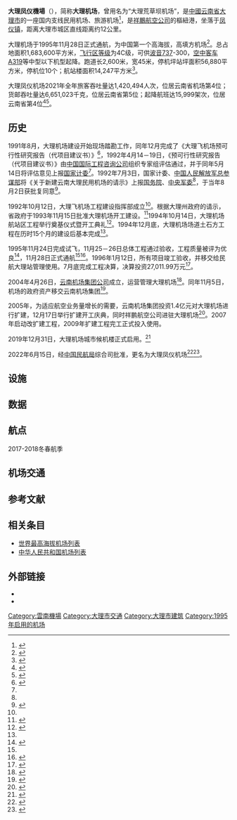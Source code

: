 {{about|现在服务[[大理市|大理市]]的一座机场|建于1928年，原址位于[[大理古城|大理古城]]以北的机场|大理机场 (二战时期)}}
{{Infobox airport
| name = 大理凤仪機場
| nativename-r = Dali Fengyi Airport
| logo = 大理机场标识.png
| logo-width = 150
| photo = Dali Airport 10.JPG
| photosize = 
| caption = 
| type = 民用
| owner-oper = 云南机场集团
| opened = 1995年11月28日
| city-served = [[云南省|雲南]][[大理市|大理]]
| distance_to_city = 13公里
| elevation-m = 2155.4<ref>{{Cite book|title=航空运输地理（第二版）|last=万青主编|publisher=中国民航出版社|year=2016|isbn=978-7-5128-0371-8|location=北京|pages=108}}</ref>
| website = http://dl.ynairport.com
| IATA = DLU
| ICAO = ZPDL
| coordinates = {{coord|25|39|04|N|100|19|06|E|type:airport}}
| pushpin_map = China Yunnan#China
| pushpin_label = DLU
| pushpin_label_position = bottom
| r1-number = 17/35
| r1-length-f = 8,202
| r1-length-m = 2,600
| r1-surface = 混凝土
| stat_year = 2021
| stat1-header = 旅客吞吐量（人）
| stat1-data = 1,420,494
| stat2-header = 货邮吞吐量（千克）
| stat2-data = 6,651,023
| stat3-header = 起降架次（次）
| stat3-data = 15,999
| footnotes = 数据来源：<ref name="caac"/><ref name="caac2"/>
}}
'''大理凤仪機場'''（{{airport codes|DLU|ZPDL}}），简称'''大理机场'''，曾用名为“大理荒草坝机场”，是[[中國|中國]][[云南省|云南省]][[大理市|大理市]]的一座国内支线民用机场、旅游机场<ref>{{Cite web |author=大理机场 |date=2020-12-30 |title=大理机场总体规划修编获批 |url=http://mp.weixin.qq.com/s?__biz=MzU3Mzk2ODI2MQ==&mid=2247487083&idx=1&sn=8d61e368479917770ade7f138ada0dc8&chksm=fd38d481ca4f5d974d93f5231125b916cd43d21c35a3cf1ad1d9934e8f354dca54f99684eda5#rd |website=微信公众平台 |access-date=2022-06-15}}</ref>，是[[祥鵬航空公司|祥鵬航空公司]]的樞紐港，坐落于[[凤仪镇_(大理市)|凤仪镇]]，距离大理市城区直线距离约12公里。

大理机场于1995年11月28日正式通航，为中国第一个高海拔，高填方机场<ref>{{Cite web |author=大理州地方志办公室 |date=2012-03-28 |title=大理机场的建成 |url=http://www.dali.gov.cn/dlrmzf/c101713/201203/b1b7304a636c4656a58da812d653fea8.shtml |website=大理州人民政府门户网站 |access-date=2022-06-15}}</ref>。总占地面积1,683,600平方米，[[机场飞行区等级|飞行区等级]]为4C级，可供[[波音737|波音737]]-300，[[空中客车A319|空中客车A319]]等中型以下机型起降。跑道长2,600米，宽45米，停机坪站坪面积56,880平方米，停机位10个；航站楼面积14,247平方米<ref>{{Cite web |author=大理机场 |date=2019-06-28 |title=大理机场简介 |url=http://mp.weixin.qq.com/s?__biz=MzU3Mzk2ODI2MQ==&mid=100000011&idx=1&sn=1a2867aa9c13b5cec1f06e79b7ed9e88&chksm=7d38dbe14a4f52f7fa54ee31ea6bfa6380ada3ee7047a18516e5cea9e9e72b3a5f5d7f2e51eb#rd |website=微信公众平台 |access-date=2022-06-15}}</ref>。

大理凤仪机场2021年全年旅客吞吐量达1,420,494人次，位居云南省机场第4位；货邮吞吐量达6,651,023千克，位居云南省第5位；起降航班达15,999架次，位居云南省第4位<ref name="caac">{{Cite web |title=2021年1-12月 西南地区机场生产统计简报 |url=https://info.swcaac.gov.cn/sctj/Manage/SimpleReport/SimpleMian.aspx?Id=948 |publisher=中国民航西南地区管理局 |access-date=2022-06-15 |archive-date=2022-06-15 |archive-url=https://web.archive.org/web/20220615123135/https://info.swcaac.gov.cn/sctj/Manage/SimpleReport/SimpleMian.aspx?Id=948 }}</ref><ref name="caac2">{{Cite web |date=2022-03-22 |title=2021年全国民用运输机场吞吐量排名 |url=http://www.caac.gov.cn/XXGK/XXGK/TJSJ/202203/P020220328389410591630.pdf |publisher=中国民航局 |access-date=2022-06-15}}</ref>。

== 历史 ==
1991年8月，大理机场建设开始现场踏勘工作，同年12月完成了《大理飞机场预可行性研究报告（代项目建议书）》<ref name=":0">{{Cite book|title=大理州年鉴 1993|last=大理白族自治州地方志编纂委员会|publisher=云南民族出版社|year=1993|isbn=7-5367-0753-3|location=昆明|pages=103}}</ref>，1992年4月14－19日，《预可行性研究报告（代项目建议书）》由[[中国国际工程咨询公司|中国国际工程咨询公司]]组织专家组评估通过，并于同年5月14日将评估意见上报[[中华人民共和国国家计划委员会|国家计委]]<ref name=":0" />。1992年7月3日，国家计委、[[中国人民解放军总参谋部|中国人民解放军总参谋部]]将《关于新建云南大理民用机场的请示》上报[[中华人民共和国国务院|国务院]]、[[中央军事委员会|中央军委]]<ref name=":0" />，于当年8月2日获批复同意<ref>{{Cite web |date=1992-08-02 |title=国务院、中央军委关于同意新建云南大理民用机场的批复 |url=http://www.gov.cn/zhengce/content/2016-07/22/content_5093683.htm |website=中国政府网 |access-date=2022-06-15}}</ref>。

1992年10月12日，大理飞机场工程建设指挥部成立<ref name=":0" />。根据大理州政府的请示，省政府于1993年11月15日批准大理机场开工建设。<ref>{{Cite book|title=大理州年鉴 1994|last=大理白族自治州地方志编纂委员会|publisher=云南民族出版社|year=1994|isbn=7-5367-0928-5|location=昆明|pages=34-35}}</ref>1994年10月14日，大理机场航站区工程举行奠基仪式暨开工典礼<ref name=":1">{{Cite book|title=大理州年鉴 1995|last=大理白族自治州地方志编纂委员会|publisher=云南年鉴杂志社|year=1995|pages=34}}</ref>。1994年12月底，大理机场场道土石方工程在历时15个月的建设后基本完成<ref name=":1" />。

1995年11月24日完成试飞，11月25－26日总体工程通过验收，工程质量被评为优良<ref name=":2">{{Cite book|title=大理州年鉴 1996|last=大理白族自治州地方志编纂委员会|publisher=云南民族出版社|year=1996|isbn=7-5367-1283-9|location=昆明|pages=31}}</ref>，11月28日正式通航<ref name=":2" /><ref>{{Cite book|title=中国民族百科全书 13 白族、傈僳族、纳西族、怒族、独龙族|last=李德洙，杨聪主编|publisher=世界图书出版西安有限公司|year=2015|isbn=978-7-5100-3217-2|pages=78-79}}</ref>。1996年1月12日，所有项目竣工验收，并移交给民航大理站管理使用。7月底完成工程决算，决算投资27,011.99万元<ref>{{Cite book|title=大理州年鉴 1997|last=大理白族自治州地方志编纂委员会|publisher=云南民族出版社|year=1997|isbn=7-5367-1438-6|location=昆明|pages=69}}</ref>。

2004年4月26日，[[云南机场集团公司|云南机场集团公司]]成立，运营管理大理机场<ref>{{Cite web |date=2004-04-27 |title=云南机场集团公司转省属企业　助推空港经济_民航资源网 |url=http://news.carnoc.com/list/38/38119.html |website=春城晚报 |access-date=2022-06-15 |archive-date=2016-03-10 |archive-url=https://web.archive.org/web/20160310125808/http://news.carnoc.com/list/38/38119.html }}</ref>。同年11月5日，机场的政府资产移交云南机场集团<ref>{{Cite web |date=2004-11-07 |title=云南9州市机场政府资产移交云南机场集团 |url=http://news.carnoc.com/list/44/44884.html |website=春城晚报 |access-date=2022-06-15}}</ref>。

2005年，为适应航空业务量增长的需要，云南机场集团投资1.4亿元对大理机场进行扩建，12月17日举行扩建开工庆典，同时祥鹏航空公司进驻大理机场<ref>{{Cite book|title=大理州年鉴 2006|last=大理白族自治州地方志编纂委员会|publisher=云南民族出版社|year=2006|isbn=7-5367-3452-2|location=昆明|pages=170}}</ref>。2007年启动改扩建工程，2009年扩建工程完工正式投入使用。

2019年12月31日，大理机场城市候机楼正式启用。<ref>{{Cite web |date=2020-01-02 |title=大理机场城市候机楼正式启用 |url=http://www.dali.gov.cn/dlrmzf/c101532/202001/25347062e21e4ab783964292748950d1.shtml |website=大理日报 |access-date=2022-06-15 |archive-date=2022-06-15 |archive-url=https://web.archive.org/web/20220615125741/http://www.dali.gov.cn/dlrmzf/c101532/202001/25347062e21e4ab783964292748950d1.shtml }}</ref>

2022年6月15日，经[[中国民用航空局|中国民航局]]综合司批准，更名为大理凤仪机场<ref>{{Cite web |author=云南发布 |date=2022-06-15 |title=【云南#大理荒草坝机场更名#！】 |url=https://weibo.com/1662558237/LxO0pg9hq |publisher=新浪微博 |accessdate=2022-06-15|archive-url=https://archive.md/iUYKK|archive-date=2022-06-15}}</ref><ref>{{Cite news|url=https://page.om.qq.com/page/OT2qR_O98uatVUWb-uKLG0Uw0|title=大理荒草坝机场正式更名为“大理凤仪机场”|author=人民微闻|date=2022-06-15|publisher=腾讯新闻|accessdate=2022-06-15|archive-date=2022-06-17|archive-url=https://web.archive.org/web/20220617185521/https://page.om.qq.com/page/OT2qR_O98uatVUWb-uKLG0Uw0}}</ref>。

==设施==
{{empty section}}

==数据==
{{expand section}}
{{机场统计|iata=DLU|titre=大理凤仪机场年客运量}}

==航点==
2017-2018冬春航季
{{Airport-dest-list
| {{flagicon|PRC}} [[中国国际航空|中国国际航空]]（CA）| [[北京首都国际机场|北京]]、[[成都双流国际机场|成都]]、[[重庆江北国际机场|重庆]]、[[郑州新郑国际机场|郑州]]、[[合肥新桥国际机场|合肥]]
| {{flagicon|PRC}} [[中国东方航空|中国东方航空]]（MU）| [[北京首都国际机场|北京]]、[[北京大興国际机场|北京/大興]]、[[上海虹桥国际机场|上海/虹桥]]、[[上海浦东国际机场|上海/浦东]]、[[成都双流国际机场|成都]]、[[昆明长水国际机场|昆明]]、[[南京禄口国际机场|南京]]、[[武汉天河国际机场|武汉]]、[[长沙黄花国际机场|长沙]]、[[西安咸阳国际机场|西安]]、[[广州白云国际机场|广州]]（經停[[昆明长水国际机场|昆明]]）
| {{flagicon|PRC}} [[中国南方航空|中国南方航空]]（CZ）| [[广州白云国际机场|广州]]、[[深圳宝安国际机场|深圳]]、[[重庆江北国际机场|重庆]]、[[成都双流国际机场|成都]]、[[昆明长水国际机场|昆明]]
| {{flagicon|PRC}} [[祥鹏航空|祥鹏航空]]（8L）| [[西双版纳嘎洒国际机场|西双版纳]]、[[绵阳南郊机场|绵阳]]
| {{flagicon|PRC}} [[重慶航空|重慶航空]]（OQ）| [[重庆江北国际机场|重庆]]、[[贵阳龙洞堡国际机场|贵阳]]、[[合肥新桥国际机场|合肥]]、[[南通兴东国际机场|南通]]
| {{flagicon|PRC}} [[西藏航空|西藏航空]]（TV）| [[拉萨贡嘎机场|拉萨]]、[[杭州萧山国际机场|杭州]]、[[重庆江北国际机场|重庆]]、[[长沙黄花国际机场|长沙]]、[[成都双流国际机场|成都]]、[[泸州云龙机场|泸州]]、[[南充高坪机场|南充]]
| {{flagicon|PRC}} [[华夏航空|华夏航空]]（G5）| [[重庆江北国际机场|重庆]]、[[德宏芒市机场|芒市]]、[[襄阳刘集机场|襄阳]]（經停[[重庆江北国际机场|重庆]]）
}}

==机场交通==
{{empty section}}

== 参考文献 ==
{{reflist}}

==相关条目==
* [[世界最高海拔机场列表|世界最高海拔机场列表]]
* [[中华人民共和国机场列表|中华人民共和国机场列表]]

==外部链接==
*{{官方网站|https://dl.ynairport.com/}}
*{{Sinaweibo|n/大理机场}}

{{雲南機場}}
{{中华人民共和国机场}}

[[Category:雲南機場|Category:雲南機場]]
[[Category:大理市交通|Category:大理市交通]]
[[Category:大理市建筑|Category:大理市建筑]]
[[Category:1995年启用的机场|Category:1995年启用的机场]]